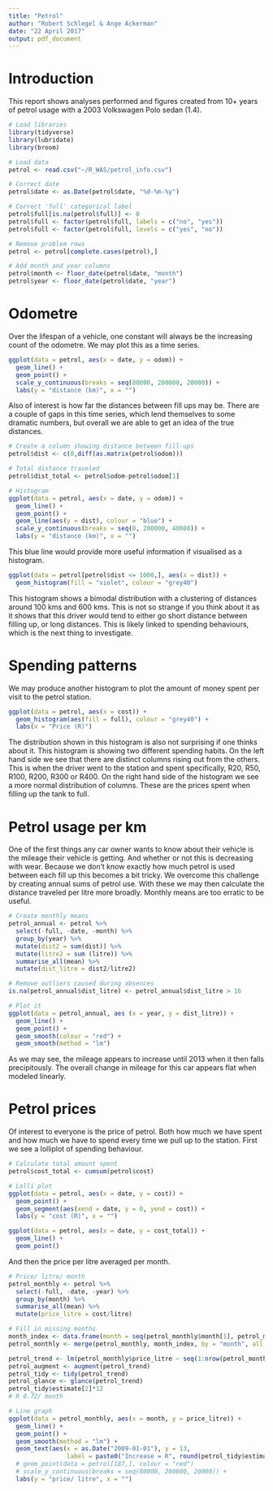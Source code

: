 ```yaml
---
title: "Petrol"
author: "Robert Schlegel & Ange Ackerman"
date: "22 April 2017"
output: pdf_document
---
```


# Introduction
This report shows analyses performed and figures created from 10+ years of petrol usage with a 2003 Volkswagen Polo sedan (1.4).

```r
# Load libraries
library(tidyverse)
library(lubridate)
library(broom)

# Load data
petrol <- read.csv("~/R_WAS/petrol_info.csv")

# Correct date
petrol$date <- as.Date(petrol$date, "%d-%m-%y")

# Correct 'full' categorical label
petrol$full[is.na(petrol$full)] <- 0
petrol$full <- factor(petrol$full, labels = c("no", "yes"))
petrol$full <- factor(petrol$full, levels = c("yes", "no"))

# Remove problem rows
petrol <- petrol[complete.cases(petrol),]

# Add month and year columns
petrol$month <- floor_date(petrol$date, "month")
petrol$year <- floor_date(petrol$date, "year")

```

# Odometre
Over the lifespan of a vehicle, one constant will always be the increasing count of the odometre. We may plot this as a time series.

```r
ggplot(data = petrol, aes(x = date, y = odom)) +
  geom_line() +
  geom_point() +
  scale_y_continuous(breaks = seq(80000, 200000, 20000)) +
  labs(y = "distance (km)", x = "")
```

Also of interest is how far the distances between fill ups may be. There are a couple of gaps in this time series, which lend themselves to some dramatic numbers, but overall we are able to get an idea of the true distances.

```r
# Create a column showing distance between fill-ups
petrol$dist <- c(0,diff(as.matrix(petrol$odom)))

# Total distance traveled
petrol$dist_total <- petrol$odom-petrol$odom[1]

# Histogram
ggplot(data = petrol, aes(x = date, y = odom)) +
  geom_line() +
  geom_point() +
  geom_line(aes(y = dist), colour = "blue") +
  scale_y_continuous(breaks = seq(0, 200000, 40000)) +
  labs(y = "distance (km)", x = "")
```

This blue line would provide more useful information if visualised as a histogram.

```r
ggplot(data = petrol[petrol$dist <= 1000,], aes(x = dist)) +
  geom_histogram(fill = "violet", colour = "grey40")
```

This histogram shows a bimodal distribution with a clustering of distances around 100 kms and 600 kms. This is not so strange if you think about it as it shows that this driver would tend to either go short distance between filling up, or long distances. This is likely linked to spending behaviours, which is the next thing to investigate.

# Spending patterns
We may produce another histogram to plot the amount of money spent per visit to the petrol station.

```r
ggplot(data = petrol, aes(x = cost)) +
  geom_histogram(aes(fill = full), colour = "grey40") +
  labs(x = "Price (R)")
```

The distribution shown in this histogram is also not surprising if one thinks about it. This histogram is showing two different spending habits. On the left hand side we see that there are distinct columns rising out from the others. This is when the driver went to the station and spent specifically, R20, R50, R100, R200, R300 or R400. On the right hand side of the histogram we see a more normal distribution of columns. These are the prices spent when filling up the tank to full. 

# Petrol usage per km
One of the first things any car owner wants to know about their vehicle is the mileage their vehicle is getting. And whether or not this is decreasing with wear. Because we don't know exactly how much petrol is used between each fill up this becomes a bit tricky. We overcome this challenge by creating annual sums of petrol use. With these we may then calculate the distance traveled per litre more broadly. Monthly means are too erratic to be useful.

```r
# Create monthly means
petrol_annual <- petrol %>%
  select(-full, -date, -month) %>%
  group_by(year) %>%
  mutate(dist2 = sum(dist)) %>% 
  mutate(litre2 = sum (litre)) %>% 
  summarise_all(mean) %>% 
  mutate(dist_litre = dist2/litre2)

# Remove outliers caused during absences
is.na(petrol_annual$dist_litre) <- petrol_annual$dist_litre > 16

# Plot it
ggplot(data = petrol_annual, aes (x = year, y = dist_litre)) +
  geom_line() +
  geom_point() +
  geom_smooth(colour = "red") +
  geom_smooth(method = "lm")

```

As we may see, the mileage appears to increase until 2013 when it then falls precipitously. The overall change in mileage for this car appears flat when modeled linearly.

# Petrol prices
Of interest to everyone is the price of petrol. Both how much we have spent and how much we have to spend every time we pull up to the station. First we see a lolliplot of spending behaviour.

```r
# Calculate total amount spent
petrol$cost_total <- cumsum(petrol$cost)

# Lolli plot
ggplot(data = petrol, aes(x = date, y = cost)) +
  geom_point() +
  geom_segment(aes(xend = date, y = 0, yend = cost)) +
  labs(y = "cost (R)", x = "")

```

```r
ggplot(data = petrol, aes(x = date, y = cost_total)) +
  geom_line() +
  geom_point() 
```


And then the price per litre averaged per month.

```r
# Price/ litre/ month
petrol_monthly <- petrol %>%
  select(-full, -date, -year) %>%
  group_by(month) %>%
  summarise_all(mean) %>% 
  mutate(price_litre = cost/litre)

# Fill in missing months
month_index <- data.frame(month = seq(petrol_monthly$month[1], petrol_monthly$month[nrow(petrol_monthly)], by = "month"))
petrol_monthly <- merge(petrol_monthly, month_index, by = "month", all.y = TRUE)

petrol_trend <- lm(petrol_monthly$price_litre ~ seq(1:nrow(petrol_monthly)))
petrol_augment <- augment(petrol_trend)
petrol_tidy <- tidy(petrol_trend)
petrol_glance <- glance(petrol_trend)
petrol_tidy$estimate[2]*12
# R 0.72/ month

# Line graph
ggplot(data = petrol_monthly, aes(x = month, y = price_litre)) +
  geom_line() +
  geom_point() +
  geom_smooth(method = "lm") +
  geom_text(aes(x = as.Date("2009-01-01"), y = 13, 
                label = paste0("Increase = R", round(petrol_tidy$estimate[2]*12, 2), " /month"))) +
  # geom_point(data = petrol[187,], colour = "red")
  # scale_y_continuous(breaks = seq(80000, 200000, 20000)) +
  labs(y = "price/ litre", x = "")
```

